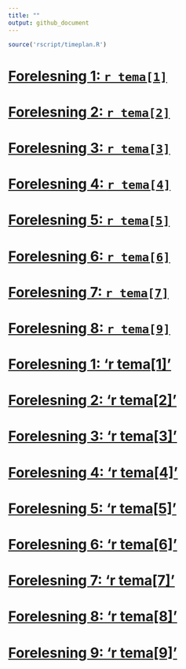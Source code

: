 ```yaml
---
title: ""
output: github_document
---
```


```r
source('rscript/timeplan.R')
```

# [Forelesning 1: `r tema[1]`](https://github.com/joernih/SFB30820Finansteori/blob/master/inst/forelesningsnotater/Finansteori%20(SFB30820)_%231_introduksjon_og_overblikk.pdf)
# [Forelesning 2: `r tema[2]`](https://github.com/joernih/SFB30820Finansteori/blob/master/inst/forelesningsnotater/Finansteori%20(SFB30820)_%231_introduksjon_og_overblikk.pdf)
# [Forelesning 3: `r tema[3]`](https://github.com/joernih/SFB30820Finansteori/blob/master/inst/forelesningsnotater/Finansteori%20(SFB30820)_%231_introduksjon_og_overblikk.pdf)
# [Forelesning 4: `r tema[4]`](https://github.com/joernih/SFB30820Finansteori/blob/master/inst/forelesningsnotater/Finansteori%20(SFB30820)_%231_introduksjon_og_overblikk.pdf)
# [Forelesning 5: `r tema[5]`](https://github.com/joernih/SFB30820Finansteori/blob/master/inst/forelesningsnotater/Finansteori%20(SFB30820)_%231_introduksjon_og_overblikk.pdf)
# [Forelesning 6: `r tema[6]`](https://github.com/joernih/SFB30820Finansteori/blob/master/inst/forelesningsnotater/Finansteori%20(SFB30820)_%231_introduksjon_og_overblikk.pdf)
# [Forelesning 7: `r tema[7]`](https://github.com/joernih/SFB30820Finansteori/blob/master/inst/forelesningsnotater/Finansteori%20(SFB30820)_%231_introduksjon_og_overblikk.pdf)
# [Forelesning 8: `r tema[9]`](https://github.com/joernih/SFB30820Finansteori/blob/master/inst/forelesningsnotater/Finansteori%20(SFB30820)_%231_introduksjon_og_overblikk.pdf)

# [Forelesning 1: 'r tema[1]'](https://github.com/joernih/SFB30820Finansteori/blob/master/inst/forelesningsnotater/Finansteori%20(SFB30820)1_introduksjon_og_overblikk.pdf)
# [Forelesning 2: 'r tema[2]'](https://github.com/joernih/SFB30820Finansteori/blob/master/inst/forelesningsnotater/Finansteori%20(SFB30820)2_relevant_risiko_2_obj.pdf)
# [Forelesning 3: 'r tema[3]'](https://github.com/joernih/SFB30820Finansteori/blob/master/inst/forelesningsnotater/Finansteori%20(SFB30820)3_relevant_risiko_3_N_obj.pdf)
# [Forelesning 4: 'r tema[4]'](https://github.com/joernih/SFB30820Finansteori/blob/master/inst/forelesningsnotater/Finansteori%20(SFB30820)4_Effisiens.pdf)
# [Forelesning 5: 'r tema[5]'](https://github.com/joernih/SFB30820Finansteori/blob/master/inst/forelesningsnotater/Finansteori%20(SFB30820)5_Kapitalverdimodellen.pdf)
# [Forelesning 6: 'r tema[6]'](https://github.com/joernih/SFB30820Finansteori/blob/master/inst/forelesningsnotater/Finansteori%20(SFB30820)6_Langsiktige_finansieringsformer.pdf)
# [Forelesning 7: 'r tema[7]'](https://github.com/joernih/SFB30820Finansteori/blob/master/inst/forelesningsnotater/Finansteori%20(SFB30820)7_Gjeldsgrad_og_risiko.pdf)
# [Forelesning 8: 'r tema[8]'](https://github.com/joernih/SFB30820Finansteori/blob/master/inst/forelesningsnotater/Finansteori%20(SFB30820)8_Gjeldsgrad_og_verdi_i_perfekte_kapitalmarkeder.pdf)
# [Forelesning 9: 'r tema[9]'](https://github.com/joernih/SFB30820Finansteori/blob/master/inst/forelesningsnotater/Finansteori%20(SFB30820)9_abc.pdf)


